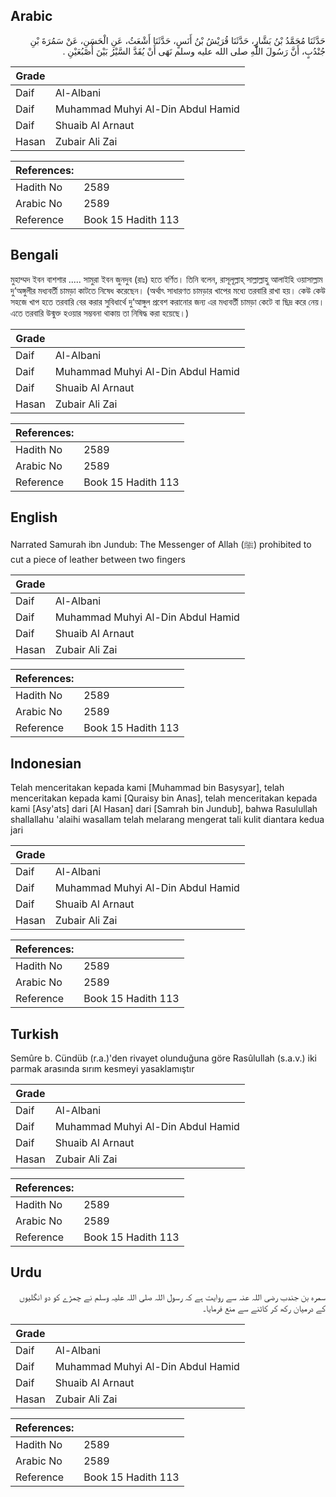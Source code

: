 ## Arabic


<div dir="rtl" lang="ar" style={{fontSize:'larger',backgroundColor:'#f8f9fa',padding:20}}>
حَدَّثَنَا مُحَمَّدُ بْنُ بَشَّارٍ، حَدَّثَنَا قُرَيْشُ بْنُ أَنَسٍ، حَدَّثَنَا أَشْعَثُ، عَنِ الْحَسَنِ، عَنْ سَمُرَةَ بْنِ جُنْدُبٍ، أَنَّ رَسُولَ اللَّهِ صلى الله عليه وسلم نَهَى أَنْ يُقَدَّ السَّيْرُ بَيْنَ أُصْبُعَيْنِ ‏.‏
</div>
<div style={{backgroundColor:'#f8f9fa',padding:20, marginBottom: 10}}><table> <thead> <tr> <th>Grade</th> <th></th> </tr> </thead> <tbody> <tr><td>Daif</td><td>Al-Albani</td></tr><tr><td>Daif</td><td>Muhammad Muhyi Al-Din Abdul Hamid</td></tr><tr><td>Daif</td><td>Shuaib Al Arnaut</td></tr><tr><td>Hasan</td><td>Zubair Ali Zai</td></tr></tbody></table><table> <thead> <tr> <th>References:</th> <th></th> </tr> </thead> <tbody><tr><td>Hadith No</td><td>2589</td></tr><tr><td>Arabic No</td><td>2589</td></tr><tr><td>Reference</td><td>Book 15 Hadith 113</td></tr></tbody></table></div>

## Bengali


<div dir="ltr" lang="bn" style={{fontSize:'larger',backgroundColor:'#f8f9fa',padding:20}}>
মুহাম্মদ ইবন বাশশার ..... সামুরা ইবন জুনদুব (রাঃ) হতে বর্ণিত। তিনি বলেন, রাসূলূল্লাহ্ সাল্লাল্লাহু আলাইহি ওয়াসাল্লাম দু‘অঙ্গুলীর মধ্যবর্তী চামড়া কাটতে নিষেধ করেছেন। (অর্থাৎ সাধারণত চামড়ার খাপের মধ্যে তরবারি রাখা হয়। কেউ কেউ সহজে খাপ হতে তরবারি বের করার সুবিধার্থে দু‘আঙ্গুল প্রবেশ করানোর জন্য এর মধ্যবর্তী চামড়া কেটে বা ছিদ্র করে নেয়। এতে তরবারি উন্মুক্ত হওয়ার সম্ভবনা থাকায় তা নিষিদ্ধ করা হয়েছে।)
</div>
<div style={{backgroundColor:'#f8f9fa',padding:20, marginBottom: 10}}><table> <thead> <tr> <th>Grade</th> <th></th> </tr> </thead> <tbody> <tr><td>Daif</td><td>Al-Albani</td></tr><tr><td>Daif</td><td>Muhammad Muhyi Al-Din Abdul Hamid</td></tr><tr><td>Daif</td><td>Shuaib Al Arnaut</td></tr><tr><td>Hasan</td><td>Zubair Ali Zai</td></tr></tbody></table><table> <thead> <tr> <th>References:</th> <th></th> </tr> </thead> <tbody><tr><td>Hadith No</td><td>2589</td></tr><tr><td>Arabic No</td><td>2589</td></tr><tr><td>Reference</td><td>Book 15 Hadith 113</td></tr></tbody></table></div>

## English


<div dir="ltr" lang="en" style={{fontSize:'larger',backgroundColor:'#f8f9fa',padding:20}}>
Narrated Samurah ibn Jundub: The Messenger of Allah (ﷺ) prohibited to cut a piece of leather between two fingers
</div>
<div style={{backgroundColor:'#f8f9fa',padding:20, marginBottom: 10}}><table> <thead> <tr> <th>Grade</th> <th></th> </tr> </thead> <tbody> <tr><td>Daif</td><td>Al-Albani</td></tr><tr><td>Daif</td><td>Muhammad Muhyi Al-Din Abdul Hamid</td></tr><tr><td>Daif</td><td>Shuaib Al Arnaut</td></tr><tr><td>Hasan</td><td>Zubair Ali Zai</td></tr></tbody></table><table> <thead> <tr> <th>References:</th> <th></th> </tr> </thead> <tbody><tr><td>Hadith No</td><td>2589</td></tr><tr><td>Arabic No</td><td>2589</td></tr><tr><td>Reference</td><td>Book 15 Hadith 113</td></tr></tbody></table></div>

## Indonesian


<div dir="ltr" lang="id" style={{fontSize:'larger',backgroundColor:'#f8f9fa',padding:20}}>
Telah menceritakan kepada kami [Muhammad bin Basysyar], telah menceritakan kepada kami [Quraisy bin Anas], telah menceritakan kepada kami [Asy'ats] dari [Al Hasan] dari [Samrah bin Jundub], bahwa Rasulullah shallallahu 'alaihi wasallam telah melarang mengerat tali kulit diantara kedua jari
</div>
<div style={{backgroundColor:'#f8f9fa',padding:20, marginBottom: 10}}><table> <thead> <tr> <th>Grade</th> <th></th> </tr> </thead> <tbody> <tr><td>Daif</td><td>Al-Albani</td></tr><tr><td>Daif</td><td>Muhammad Muhyi Al-Din Abdul Hamid</td></tr><tr><td>Daif</td><td>Shuaib Al Arnaut</td></tr><tr><td>Hasan</td><td>Zubair Ali Zai</td></tr></tbody></table><table> <thead> <tr> <th>References:</th> <th></th> </tr> </thead> <tbody><tr><td>Hadith No</td><td>2589</td></tr><tr><td>Arabic No</td><td>2589</td></tr><tr><td>Reference</td><td>Book 15 Hadith 113</td></tr></tbody></table></div>

## Turkish


<div dir="ltr" lang="tr" style={{fontSize:'larger',backgroundColor:'#f8f9fa',padding:20}}>
Semûre b. Cündüb (r.a.)'den rivayet olunduğuna göre Rasûlullah (s.a.v.) iki parmak arasında sırım kesmeyi yasaklamıştır
</div>
<div style={{backgroundColor:'#f8f9fa',padding:20, marginBottom: 10}}><table> <thead> <tr> <th>Grade</th> <th></th> </tr> </thead> <tbody> <tr><td>Daif</td><td>Al-Albani</td></tr><tr><td>Daif</td><td>Muhammad Muhyi Al-Din Abdul Hamid</td></tr><tr><td>Daif</td><td>Shuaib Al Arnaut</td></tr><tr><td>Hasan</td><td>Zubair Ali Zai</td></tr></tbody></table><table> <thead> <tr> <th>References:</th> <th></th> </tr> </thead> <tbody><tr><td>Hadith No</td><td>2589</td></tr><tr><td>Arabic No</td><td>2589</td></tr><tr><td>Reference</td><td>Book 15 Hadith 113</td></tr></tbody></table></div>

## Urdu


<div dir="rtl" lang="ur" style={{fontSize:'larger',backgroundColor:'#f8f9fa',padding:20}}>
سمرہ بن جندب رضی اللہ عنہ سے روایت ہے کہ رسول اللہ صلی اللہ علیہ وسلم نے چمڑے کو دو انگلیوں کے درمیان رکھ کر کاٹنے سے منع فرمایا۔
</div>
<div style={{backgroundColor:'#f8f9fa',padding:20, marginBottom: 10}}><table> <thead> <tr> <th>Grade</th> <th></th> </tr> </thead> <tbody> <tr><td>Daif</td><td>Al-Albani</td></tr><tr><td>Daif</td><td>Muhammad Muhyi Al-Din Abdul Hamid</td></tr><tr><td>Daif</td><td>Shuaib Al Arnaut</td></tr><tr><td>Hasan</td><td>Zubair Ali Zai</td></tr></tbody></table><table> <thead> <tr> <th>References:</th> <th></th> </tr> </thead> <tbody><tr><td>Hadith No</td><td>2589</td></tr><tr><td>Arabic No</td><td>2589</td></tr><tr><td>Reference</td><td>Book 15 Hadith 113</td></tr></tbody></table></div>